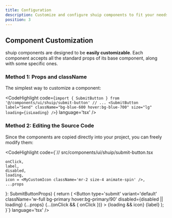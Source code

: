 ```yaml
---
title: Configuration
description: Customize and configure shuip components to fit your needs and design system.
position: 3
---
```


## Component Customization

shuip components are designed to be **easily customizable**. Each component accepts all the standard props of its base component, along with some specific ones.

### Method 1: Props and className

The simplest way to customize a component:

<CodeHighlight code={`import { SubmitButton } from '@/components/ui/shuip/submit-button'
// ...
<SubmitButton 
  	label="Send"
  	className="bg-blue-600 hover:bg-blue-700"
  	size="lg"
  	loading={isLoading}
/>`} language='tsx' />

### Method 2: Editing the Source Code

Since the components are copied directly into your project, you can freely modify them:

<CodeHighlight code={`// src/components/ui/shuip/submit-button.tsx

    onClick,
    label,
    disabled,
    loading,
    icon = <MyCustomIcon className='mr-2 size-4 animate-spin' />,
    ...props
}: SubmitButtonProps) {
  return (
    <Button
      type='submit'
      variant='default'
      className='w-full bg-primary hover:bg-primary/90'
      disabled={disabled || loading}
      {...props}
      {...(onClick && { onClick })}
    >
      {loading && icon}
      {label}
    </Button>
  );
}`} language='tsx' />
